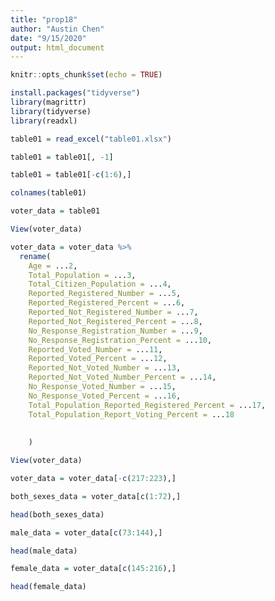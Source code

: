 ```yaml
---
title: "prop18"
author: "Austin Chen"
date: "9/15/2020"
output: html_document
---
```


```r
knitr::opts_chunk$set(echo = TRUE)
```

```r
install.packages("tidyverse")
library(magrittr)
library(tidyverse)
library(readxl)
```
```r
table01 = read_excel("table01.xlsx")
```


```r
table01 = table01[, -1]
```

```r
table01 = table01[-c(1:6),]
```

```r
colnames(table01)
```

```r
voter_data = table01
```

```r
View(voter_data)
```


```r
voter_data = voter_data %>% 
  rename(
    Age = ...2,
    Total_Population = ...3,
    Total_Citizen_Population = ...4,
    Reported_Registered_Number = ...5,
    Reported_Registered_Percent = ...6,
    Reported_Not_Registered_Number = ...7,
    Reported_Not_Registered_Percent = ...8,
    No_Response_Registration_Number = ...9,
    No_Response_Registration_Percent = ...10,
    Reported_Voted_Number = ...11,
    Reported_Voted_Percent = ...12,
    Reported_Not_Voted_Number = ...13,
    Reported_Not_Voted_Number_Percent = ...14,
    No_Response_Voted_Number = ...15,
    No_Response_Voted_Percent = ...16, 
    Total_Population_Reported_Registered_Percent = ...17,
    Total_Population_Report_Voting_Percent = ...18
    
    
    )
```

```r
View(voter_data)
```

```r
voter_data = voter_data[-c(217:223),]
```

```r
both_sexes_data = voter_data[c(1:72),]
```

```r
head(both_sexes_data)
```
```r
male_data = voter_data[c(73:144),]
```

```r
head(male_data)
```

```r
female_data = voter_data[c(145:216),]
```

```r
head(female_data)
```

